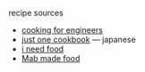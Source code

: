 
recipe sources

- [cooking for engineers](https://www.cookingforengineers.com/)
- [just one cookbook](https://www.justonecookbook.com/) — japanese
- [i need food](https://boredzo.itch.io/i-need-food)
- [Mab made food](https://www.mabmadefood.com/)
